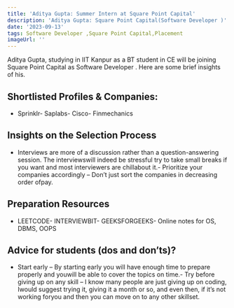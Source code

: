 ```yaml
---
title: 'Aditya Gupta: Summer Intern at Square Point Capital'
description: 'Aditya Gupta: Square Point Capital(Software Developer )'
date: '2023-09-13'
tags: Software Developer ,Square Point Capital,Placement
imageUrl: ''
---
```


Aditya Gupta, studying in IIT Kanpur as a BT student in CE will be joining Square Point Capital as Software Developer . Here are some brief insights of his.

## Shortlisted Profiles & Companies:
- Sprinklr- Saplabs- Cisco- Finmechanics

## Insights on the Selection Process
- Interviews are more of a discussion rather than a question-answering session. The interviewswill indeed be stressful try to take small breaks if you want and most interviewers are chillabout it.- Prioritize your companies accordingly – Don’t just sort the companies in decreasing order ofpay.

##  Preparation Resources
- LEETCODE- INTERVIEWBIT- GEEKSFORGEEKS- Online notes for OS, DBMS, OOPS

## Advice for students (dos and don’ts)? 
- Start early – By starting early you will have enough time to prepare properly and youwill be able to cover the topics on time.- Try before giving up on any skill – I know many people are just giving up on coding, Iwould suggest trying it, giving it a month or so, and even then, if it’s not working foryou and then you can move on to any other skillset.

